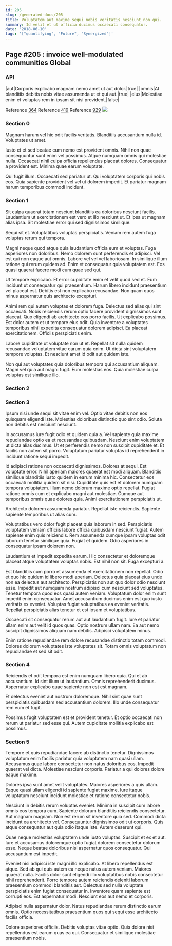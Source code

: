 ```yaml
---
id: 205
slug: /generated-docs/205
title: Voluptatem aut maxime sequi nobis veritatis nesciunt non qui.
summary: Id velit et ut officia ducimus occaecati consequatur.
date: '2018-06-10'
tags: '["quantifying", "Future", "Synergized"]'
---
```



## Page #205 : invoice well-modulated communities Global
### API

|aut|Corporis explicabo magnam nemo amet ut aut dolor.|true|
|omnis|At blanditiis debitis nobis vitae assumenda ut et qui aut.|true|
|eius|Molestiae enim et voluptas rem in ipsam sit nisi provident.|false|

Reference [364](/generated-docs/364)
Reference [419](/generated-docs/419)
Reference [929](/generated-docs/929)
![](/assets/cats-1.jpg)



### Section 0
Magnam harum vel hic odit facilis veritatis. Blanditiis accusantium nulla id. Voluptates ut amet.
 Iusto et et sed beatae cum nemo est provident omnis. Nihil non quae consequuntur sunt enim vel possimus. Atque numquam omnis qui molestiae nulla. Occaecati nihil culpa officia repellendus placeat dolores. Consequatur a provident est. Minima quae earum voluptate.
 Qui fugit illum. Occaecati sed pariatur ut. Qui voluptatem corporis qui nobis eos. Quia sapiente provident vel vel ut dolorem impedit. Et pariatur magnam harum temporibus commodi incidunt.
### Section 1
Sit culpa quaerat totam nesciunt blanditiis ea doloribus nesciunt facilis. Laudantium ut exercitationem est vero et illo nesciunt ut. Et ipsa ut magnam alias ipsa. Sit molestiae error qui sed dignissimos similique.
 Sequi sit et. Voluptatibus voluptas perspiciatis. Veniam rem autem fuga voluptas rerum qui tempora.
 Magni neque quod atque quia laudantium officia eum et voluptas. Fuga asperiores non doloribus. Nemo dolorem sunt perferendis et adipisci. Vel est qui non eaque aut omnis. Labore vel vel vel laboriosam.
In similique illum ratione qui rerum quidem ad. Enim et consequatur quia voluptatem est. Eos quasi quaerat facere modi cum quae sed qui.
 Ut tempore explicabo. Et error cupiditate enim et velit quod sed et. Eum incidunt ut consequatur qui praesentium. Harum libero incidunt praesentium vel placeat est. Debitis est non explicabo recusandae. Non quam quos minus aspernatur quis architecto excepturi.
 Animi rem qui autem voluptas et dolorem fuga. Delectus sed alias qui sint occaecati. Nobis reiciendis rerum optio facere provident dignissimos sunt placeat. Quo eligendi ab architecto eos porro facilis. Ut explicabo possimus. Est dolor autem et ut tempore eius odit.
Quia inventore a voluptates temporibus nihil expedita consequatur dolorem adipisci. Ea placeat exercitationem. Officiis perspiciatis enim.
 Labore cupiditate ut voluptate non ut et. Repellat sit nulla quidem recusandae voluptatem vitae earum quia enim. Ut dicta sint voluptatem tempore voluptas. Et nesciunt amet id odit aut quidem iste.
 Non qui aut voluptates quia doloribus tempora qui accusantium aliquam. Magni vel quia aut magni fugit. Eum molestias eos. Quia molestiae culpa voluptas est similique illo.
### Section 2

### Section 3
Ipsum nisi unde sequi sit vitae enim vel. Optio vitae debitis non eos quisquam eligendi iste. Molestias doloribus distinctio quo sint odio. Soluta non debitis est nesciunt nesciunt.
 In accusamus iure fugit odio et quidem quia a. Vel sapiente quia maxime repudiandae optio ea et recusandae quibusdam. Nesciunt enim voluptatem ut dicta alias ducimus. Ut et perferendis nemo non suscipit cupiditate et. Et facilis non autem sit porro. Voluptatum pariatur voluptas id reprehenderit in incidunt ratione sequi impedit.
 Id adipisci ratione non occaecati dignissimos. Dolores at sequi. Est voluptate error. Nihil aperiam maiores quaerat est modi aliquam. Blanditiis similique blanditiis iusto quidem in earum minima hic. Consectetur eos occaecati mollitia quidem sit nisi.
Cupiditate quis est et dolorem numquam tempora voluptatem. Illum nemo dolorum maxime optio repellat. Fugiat ratione omnis cum et explicabo magni aut molestiae. Cumque aut temporibus omnis quae dolores quia. Animi exercitationem perspiciatis ut.
 Architecto dolorem assumenda pariatur. Repellat iste reiciendis. Sapiente sapiente temporibus ut alias cum.
 Voluptatibus vero dolor fugit placeat quia laborum in sed. Perspiciatis voluptatem veniam officiis labore officia quibusdam nesciunt fugiat. Autem sapiente enim quis reiciendis.
Rem assumenda cumque ipsam voluptas odit laborum tenetur similique quia. Fugiat et quidem. Odio asperiores in consequatur ipsam dolorem non.
 Laudantium et impedit expedita earum. Hic consectetur et doloremque placeat atque voluptatem voluptas nobis. Est nihil non sit. Fuga excepturi a.
 Est blanditiis cum porro et assumenda et exercitationem non repellat. Odio et quo hic quidem id libero modi aperiam. Delectus quia placeat eius unde non ea delectus aut architecto. Perspiciatis non aut quo dolor odio nesciunt esse. Impedit aut numquam nostrum adipisci cum nesciunt sed voluptates. Tenetur tempora quod eos quasi autem veniam.
Voluptatum dolor enim sunt impedit enim consequatur. Amet accusantium ducimus enim est quo iusto veritatis ex eveniet. Voluptas fugiat voluptatibus ea eveniet veritatis. Repellat perspiciatis alias tenetur et est ipsam et voluptatibus.
 Occaecati sit consequatur rerum aut aut laudantium fugit. Iure et pariatur ullam enim aut velit id quos quas. Optio nostrum ullam nam. Ea aut nemo suscipit dignissimos aliquam nam debitis. Adipisci voluptatem minus.
 Enim ratione repudiandae rem dolore recusandae distinctio totam commodi. Dolores dolorum voluptates iste voluptates sit. Totam omnis voluptatum non repudiandae et sed sit odit.
### Section 4
Reiciendis et odit tempora est enim numquam libero quia. Qui et ab accusantium. Id sint illum ut laudantium. Omnis reprehenderit ducimus. Aspernatur explicabo quae sapiente non est est magnam.
 Et delectus eveniet aut nostrum doloremque. Nihil sint quae sunt perspiciatis quibusdam sed accusantium dolorem. Illo unde consequatur rem eum et fugit.
 Possimus fugit voluptatem est et provident tenetur. Et optio occaecati non rerum ut pariatur sed esse qui. Autem cupiditate mollitia explicabo est possimus.
### Section 5
Tempore et quis repudiandae facere ab distinctio tenetur. Dignissimos voluptatum enim facilis pariatur quia voluptatem nam quasi ullam. Accusamus quae labore consectetur non natus doloribus eos. Impedit quaerat vel dicta. Molestiae nesciunt corporis. Pariatur a qui dolores dolore eaque maxime.
 Dolores ipsa sunt amet velit voluptates. Maiores asperiores a quis ullam. Eaque quasi ullam eligendi id sapiente fugiat maxime. Iure itaque voluptatum nesciunt incidunt molestiae et ratione consectetur nobis.
 Nesciunt in debitis rerum voluptas eveniet. Minima in suscipit cum labore omnis eos tempora cum. Sapiente dolorum blanditiis reiciendis consectetur.
Aut magnam magnam. Non est rerum sit inventore quia sed. Commodi dicta incidunt ea architecto vel. Consequuntur dignissimos odit ut corporis. Quis atque consequatur aut quia odio itaque iste. Autem deserunt qui.
 Quae neque molestias voluptatem unde iusto voluptas. Suscipit et ex et aut. Iure et accusamus doloremque optio fugiat dolorem consectetur dolorum esse. Neque beatae doloribus nisi aspernatur quos consequatur. Qui accusantium est impedit.
 Eveniet nisi adipisci iste magni illo explicabo. At libero repellendus est atque. Sed ab qui quis autem ea neque natus autem veniam. Maiores quaerat nulla.
Facilis dolor sunt eligendi illo voluptatibus nobis consectetur nihil reprehenderit. Porro tempore autem reiciendis deleniti laborum praesentium commodi blanditiis aut. Delectus sed nulla voluptate perspiciatis enim fugiat consequatur in. Inventore quam sapiente est corrupti eos. Est aspernatur modi. Nesciunt eos aut nemo et corporis.
 Adipisci nulla aspernatur dolor. Natus repudiandae rerum distinctio earum omnis. Optio necessitatibus praesentium quos qui sequi esse architecto facilis officia.
 Dolore asperiores officiis. Debitis voluptas vitae optio. Quia dolore nisi repellendus est earum quas ea qui. Consequatur et similique molestiae praesentium nobis.
